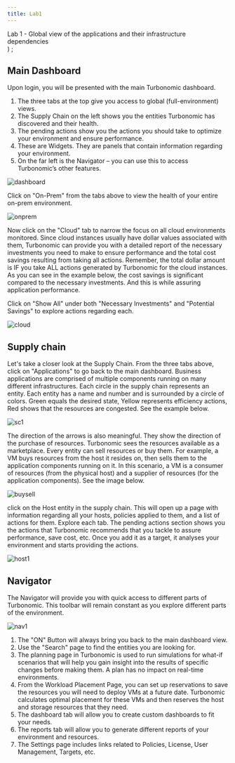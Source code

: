 ```yaml
---
title: Lab1
---
```

  <span>
    Lab 1 - Global view of the applications and their infrastructure dependencies <br />
  </span>
)
;

## Main Dashboard

Upon login, you will be presented with the main Turbonomic dashboard.  
1. The three tabs at the top give you access to global (full-environment) views.
2. The Supply Chain on the left shows you the entities Turbonomic has discovered and their health.
3. The pending actions show you the actions you should take to optimize your environment and ensure performance.
4. These are Widgets. They are panels that contain information regarding your environment.
5. On the far left is the Navigator – you can use this to access Turbonomic’s other features.

![dashboard](img/explore/dashboard.png)

Click on "On-Prem" from the tabs above to view the health of your entire on-prem environment.


![onprem](img/explore/onprem.png)

Now click on the "Cloud" tab to narrow the focus on all cloud environments monitored. Since cloud instances usually have dollar values associated with them, Turbonomic can provide you with a detailed report of the necessary investments you need to make to ensure performance and the total cost savings resulting from taking all actions. Remember, the total dollar amount is IF you take ALL actions generated by Turbonomic for the cloud instances. As you can see in the example below, the cost savings is significant compared to the necessary investments. And this is while assuring application performance.

Click on "Show All" under both "Necessary Investments" and "Potential Savings" to explore actions regarding each.

![cloud](img/explore/cloud.png)

## Supply chain

Let's take a closer look at the Supply Chain. From the three tabs above, click on "Applications" to go back to the main dashboard.
Business applications are comprised of multiple components running on many different infrastructures. Each circle in the supply chain represents an entity. Each entity has a name and number and is surrounded by a circle of colors. Green equals the desired state, Yellow represents efficiency actions, Red shows that the resources are congested. See the example below. 

![sc1](img/explore/sc1.png)

The direction of the arrows is also meaningful. They show the direction of the purchase of resources. Turbonomic sees the resources available as a marketplace. Every entity can sell resources or buy them. For example, a VM buys resources from the host it resides on, then sells them to the application components running on it. In this scenario, a VM is a consumer of resources (from the physical host) and a supplier of resources (for the application components). See the image below.

![buysell](img/explore/buysell.png)

click on the Host entity in the supply chain. This will open up a page with information regarding all your hosts, policies applied to them, and a list of actions for them. Explore each tab. 
The pending actions section shows you the actions that Turbonomic recommends that you tackle to assure performance, save cost, etc. Once you add it as a target, it analyses your environment and starts providing the actions.

![host1](img/explore/host1.png)

## Navigator

The Navigator will provide you with quick access to different parts of Turbonomic. This toolbar will remain constant as you explore different parts of the environment. 

![nav1](img/explore/nav1.png)

1. The "ON" Button will always bring you back to the main dashboard view.
2. Use the "Search" page to find the entities you are looking for.
3. The planning page in Turbonomic is used to run simulations for what-if scenarios that will help you gain insight into the results of specific changes before making them. A plan has no impact on real-time environments.
4. From the Workload Placement Page, you can set up reservations to save the resources you will need to deploy VMs at a future date. Turbonomic calculates optimal placement for these VMs and then reserves the host and storage resources that they need.
5. The dashboard tab will allow you to create custom dashboards to fit your needs.
6. The reports tab will allow you to generate different reports of your environment and resources.
7. The Settings page includes links related to Policies, License, User Management, Targets, etc.

